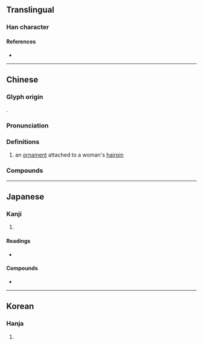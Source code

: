 {{character info/new}}
==Translingual==

===Han character===
{{Han char|rn=96|rad=玉|as=05|sn=9|four=16100|canj=MGKSR|ids=⿰𤣩加}}

====References====
* {{Han ref|kx=0729.210|dkj=20915|dj=1141.110|hdz=21109.030|uh=73C8|ud=29640|bh=CFC9|bd=53193}}

----

==Chinese==
{{zh-forms}}

===Glyph origin===
{{Han etym}}
{{Han compound|王|加|c1=s|c2=p|t1=jade|ls=psc}}.

===Pronunciation===
{{zh-pron
|m=jiā
|c=gaa1
|mc=y
|oc=y
|cat=n
}}

===Definitions===
{{zh-hanzi}}

# an [[ornament]] attached to a woman's [[hairpin]]

===Compounds===
{{zh-der|珞珈山}}

----

==Japanese==

===Kanji===
{{ja-kanji|grade=|rs=玉05}}

# {{defn|lang=ja|sort=玉05}}

====Readings====
* {{ja-readings
|goon=け
|kanon=か
|kun=
}}

====Compounds====
* {{ja-r|珈琲|コーヒー}}

----

==Korean==

===Hanja===
{{ko-hanja|hangeul=[[가]]|eumhun=|rv=ga|mr=ka|y=ka}}

# {{defn|lang=ko|sort=玉05}}